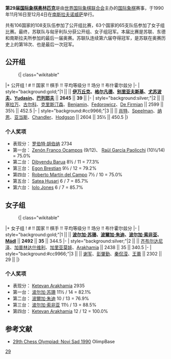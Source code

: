 '''第29届[[国际象棋奥林匹克|国际象棋奥林匹克]]'''是由[[世界国际象棋联合会|世界国际象棋联合会]]主办的[[国际象棋|国际象棋]]赛事，于1990年11月16日至12月4日在[[南斯拉夫|南斯拉夫]][[诺威萨|诺威萨]]举行。

共有106国家的108支队伍参加了公开组比赛，63个国家的65支队伍参加了女子组比赛。最终，苏联队与匈牙利队分获公开组、女子组冠军。本届比赛是苏联、东德和南斯拉夫所参加的最后一届奥赛。苏联队连续第六届夺得冠军，是苏联在奥赛历史上的第18次、也是最后一次冠军。

== 公开组 ==
:{| class="wikitable"
|+ 公开组
! # !! 国家 !! 棋手 !! 平均等级分 !! 场分 !! 布什霍尔兹分
|-
| style="background:gold;"|1 || '''{{URS}}''' || '''[[瓦西里·伊万丘克|伊万丘克]]、[[鲍里斯·格尔凡德|格尔凡德]]、[[亚历山大·别里亚夫斯基|别里亚夫斯基]]、[[阿图尔·尤苏波夫|尤苏波夫]]、[[Leonid_Yudasin|Yudasin]]、[[叶夫根尼·巴列耶夫|巴列耶夫]]''' || '''2645''' || '''39''' || 
|-
| style="background:silver;"|2 || {{USA}} || [[亚西尔·塞拉万|塞拉万]]、[[鲍里斯·古尔科|古尔科]]、[[拉里·克里斯汀森|克里斯汀森]]、[[Joel_Benjamin|Benjamin]]、[[John_Fedorowicz|Fedorowicz]]、[[Nick_de_Firmian|De Firmian]] || 2599 || 35½ || 452.5
|-
| style="background:#cc9966;"|3 || {{ENG}} || [[奈杰尔·肖特|肖特]]、[[Jon_Speelman|Speelman]]、[[约翰·纳恩|纳恩]]、[[迈克尔·亚当斯_(棋手)|亚当斯]]、[[Murray_Chandler|Chandler]]、[[Julian_Hodgson|Hodgson]] || 2604 || 35½ || 450.5
|}

=== 个人奖项 ===
* 表现分：{{flagicon|FRG}} [[罗伯特·胡伯纳|罗伯特·胡伯纳]] 2734
* 第一台：{{flagicon|PAR|1988}} [[Zenón_Franco_Ocampos|Zenón Franco Ocampos]] (9/12)、{{flagicon|AND}} [[Raül_García_Paolicchi|Raül García Paolicchi]] (10½/14) = 75.0%
* 第二台：{{flagicon|IND}} [[Dibyendu_Barua|Dibyendu Barua]] 8½ / 11 = 77.3%
* 第三台：{{flagicon|AUT}} [[Egon_Brestian|Egon Brestian]] 9½ / 12 = 79.2%
* 第四台：{{flagicon|MEX}} [[Roberto_Martín_del_Campo|Roberto Martín del Campo]] 7½ / 10 = 75.0%
* 第五台：{{flagicon|SYR}} [[Satea_Husari|Satea Husari]] 6 / 7 = 85.7%
* 第六台：{{flagicon|WAL}} [[Iolo_Ceredig_Jones|Iolo Jones]] 6 / 7 = 85.7%

== 女子组 ==
:{| class="wikitable"
|+ 女子组
! # !! 国家 !! 棋手 !! 平均等级分 !! 场分 !! 布什霍尔兹分
|-
| style="background:gold;"|1 || '''{{HUN}}''' || '''[[波尔加·苏珊|波尔加·苏珊]]、[[波爾加·朱迪|波爾加·朱迪]]、[[波尔加·索非亚|波尔加·索非亚]]、[[Ildikó_Mádl|Mádl]]''' || '''2492''' || '''35''' || 344.5
|-
| style="background:silver;"|2 || {{URS}} || [[玛雅·齐布尔达尼泽|齐布尔达尼泽]]、[[诺娜·加普林达什维利|加普林达什维利]]、[[阿莉莎·加里亚莫娃|加里亚莫娃]]、[[Ketevan_Arakhamia-Grant|Arakhamia]] || 2438 || 35 || 340.5
|-
| style="background:#cc9966;"|3 || {{CHN}} || [[谢军_(棋手)|谢军]]、[[彭肇勤|彭肇勤]]、[[秦侃滢|秦侃滢]]、[[王蕾|王蕾]] || 2302 || 29 || 
|}
=== 个人奖项 ===
* 表现分：{{flagicon|URS}} [[Ketevan_Arakhamia-Grant|Ketevan Arakhamia]] 2935
* 第一台：{{flagicon|HUN}} [[波尔加·苏珊|波尔加·苏珊]] 11½ / 14 = 82.1%
* 第二台：{{flagicon|HUN}} [[波爾加·朱迪|波爾加·朱迪]] 10 / 13 = 76.9%
* 第三台：{{flagicon|HUN}} [[波尔加·索非亚|波尔加·索非亚]] 11½ / 13 = 88.5%
* 第四台：{{flagicon|URS}} [[Ketevan_Arakhamia-Grant|Ketevan Arakhamia]] 12 / 12 = 100.0%

== 参考文献 ==
*[http://www.olimpbase.org/1990/1990in.html 29th Chess Olympiad: Novi Sad 1990] {{Wayback|url=http://www.olimpbase.org/1990/1990in.html |date=20191102023322 }} OlimpBase

{{国际象棋奥林匹克}}
[[Category:国际象棋奥林匹克|29]]